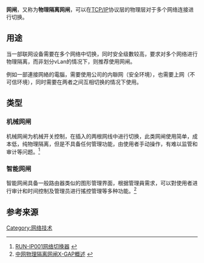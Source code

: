 '''网闸'''，又称为'''物理隔离网闸'''，可以在[[TCP/IP|TCP/IP]]协议层的物理层对于多个网络连接进行切换。

==用途==
当一部联网设备需要在多个网络中切换，同时安全级數较高，要求对多个网络进行物理隔离，而非划分vLan的情况下，则推荐使用网闸。

例如一部連接网絡的電腦，需要使用公司的内聯网（安全环境），也需要上网（不可信环境），同时需要在两者之间互相切换的情况下使用。

==类型==
===机械网闸===
机械网闸为机械开关控制，在插入的两根网线中进行切换，此类网闸使用简单，成本低，纯物理隔离，但是不具备任何管理功能，由使用者手动操作，有难以监管和审计等问题。<ref>[http://www.runguang.net/productshow_648.html RUN-IP001网络切换器] {{webarchive|url=https://web.archive.org/web/20131102025733/http://runguang.net/productshow_648.html |date=2013-11-02 }}</ref>

===智能网闸===
智能网闸具备一般路由器类似的图形管理界面，根据管理員需求，可以對使用者进行审计和时间控制及管理员进行搖控管理等多种功能。<ref>[http://www.netchina.com.cn/users/0/26.html 中网物理隔离网闸X-GAP概述] {{webarchive|url=https://web.archive.org/web/20130602224856/http://www.netchina.com.cn/users/0/26.html |date=2013-06-02 }}</ref>

==参考来源==
<references/>
{{Stub}}
[[Category:网络技术|Category:网络技术]]
